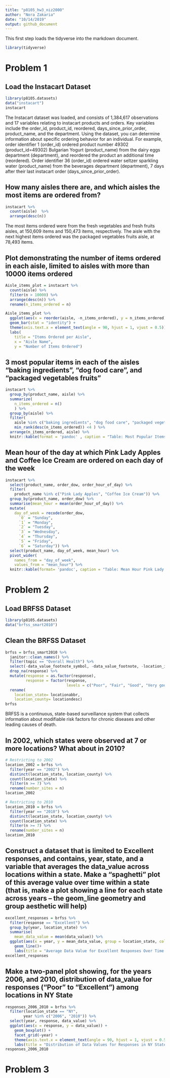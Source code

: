 ```yaml
---
title: "p8105_hw3_niz2000"
author: "Nora Zakaria"
date: "10/14/2019"
output: github_document
---
```


This first step loads the tidyverse into the markdown document. 
```r
library(tidyverse)
```

# Problem 1

## Load the Instacart Dataset
```r
library(p8105.datasets)
data("instacart")
instacart
```
The Instacart dataset was loaded, and consists of 1,384,617 observations and 17 variables relating to instacart products and orders. Key variables include the order_id, product_id, reordered, days_since_prior_order, product_name, and the department. Using the dataset, you can determine information about specific ordering behavior for an individual. For example, order identifier 1 (order_id) ordered product number 49302 (product_id=49302) Bulgarian Yogurt (product_name) from the dairy eggs department (department), and reordered the product an additional time (reordered). Order identifier 36 (order_id) ordered water seltzer sparkling water (product_name) from the beverages department (department), 7 days after their last instacart order (days_since_prior_order).

## How many aisles there are, and which aisles the most items are ordered from?
```r
instacart %>%
  count(aisle)  %>%
  arrange(desc(n)) 
```
The most items ordered were from the fresh vegetables and fresh fruits aisles, at 150,609 items and 150,473 items, respectively. The aisle with the next highest items ordered was the packaged vegetables fruits aisle, at 78,493 items.

## Plot demonstrating the number of items ordered in each aisle, limited to aisles with more than 10000 items ordered
```r
Aisle_items_plot = instacart %>%
  count(aisle) %>%
  filter(n > 10000) %>%
  arrange(desc(n)) %>%
  rename(n_items_ordered = n)

Aisle_items_plot %>%
  ggplot(aes(x = reorder(aisle, -n_items_ordered), y = n_items_ordered)) +
  geom_bar(stat = "identity") +
  theme(axis.text.x = element_text(angle = 90, hjust = 1, vjust = 0.5)) +
  labs(
    title = "Items Ordered per Aisle",
    x = "Aisle Name",
    y = "Number of Items Ordered")
```

## 3 most popular items in each of the aisles “baking ingredients”, “dog food care”, and “packaged vegetables fruits”
```r
instacart %>%
  group_by(product_name, aisle) %>%
  summarize(
    n_items_ordered = n()
    ) %>%
  group_by(aisle) %>%
  filter(
    aisle %in% c("baking ingredients", "dog food care", "packaged vegetables fruits"),
    min_rank(desc(n_items_ordered)) <4 ) %>%
  arrange(n_items_ordered, aisle) %>%
  knitr::kable(format = 'pandoc' , caption = "Table: Most Popular Items by Aisle")
```


## Mean hour of the day at which Pink Lady Apples and Coffee Ice Cream are ordered on each day of the week
```r
instacart %>%
  select(product_name, order_dow, order_hour_of_day) %>% 
  filter(
    product_name %in% c("Pink Lady Apples", "Coffee Ice Cream")) %>%
  group_by(product_name, order_dow) %>%
  summarise(mean_hour = mean(order_hour_of_day)) %>%
  mutate(
    day_of_week = recode(order_dow,
      `0` = "Sunday",
      `1` = "Monday",
      `2` = "Tuesday",
      `3` = "Wednesday",
      `4` = "Thursday",
      `5` = "Friday",
      `6` = "Saturday")) %>%
  select(product_name, day_of_week, mean_hour) %>% 
  pivot_wider(
    names_from = "day_of_week",
    values_from = "mean_hour") %>% 
  knitr::kable(format= 'pandoc', caption = "Table: Mean Hour Pink Lady Apples and Coffee Ice Cream are Ordered")
```


# Problem 2

## Load BRFSS Dataset
```r
library(p8105.datasets)
data("brfss_smart2010")
```

## Clean the BRFSS Dataset
```r
brfss = brfss_smart2010 %>%
  janitor::clean_names() %>%
  filter(topic == "Overall Health") %>%
  select(-data_value_footnote_symbol, -data_value_footnote, -location_id) %>%
  drop_na(response) %>%
  mutate(response = as.factor(response),
         response = factor(response,
                           levels = c("Poor", "Fair", "Good", "Very good", "Excellent"))) %>%
  rename(
    location_state= locationabbr,
    location_county= locationdesc)
brfss
```
BRFSS is a continuous, state-based surveillance system that collects information about modifiable risk factors for chronic diseases and other leading causes of death.

## In 2002, which states were observed at 7 or more locations? What about in 2010?
```r
# Restricting to 2002
location_2002 = brfss %>%
  filter(year == "2002") %>%
  distinct(location_state, location_county) %>%
  count(location_state) %>%
  filter(n >= 7) %>%
  rename(number_sites = n)
location_2002 

# Restricting to 2010
location_2010 = brfss %>%
  filter(year == "2010") %>%
  distinct(location_state, location_county) %>%
  count(location_state) %>%
  filter(n >= 7) %>%
  rename(number_sites = n)
location_2010
```

## Construct a dataset that is limited to Excellent responses, and contains, year, state, and a variable that averages the data_value across locations within a state. Make a “spaghetti” plot of this average value over time within a state (that is, make a plot showing a line for each state across years – the geom_line geometry and group aesthetic will help)
```r
excellent_responses = brfss %>%
  filter(response == "Excellent") %>%
  group_by(year, location_state) %>%
  summarise(
    mean_data_value = mean(data_value)) %>%
  ggplot(aes(x = year, y = mean_data_value, group = location_state, color = location_state)) +
    geom_line()+
    labs(title = "Average Data Value for Excellent Responses Over Time Within a State")
excellent_responses
```

## Make a two-panel plot showing, for the years 2006, and 2010, distribution of data_value for responses (“Poor” to “Excellent”) among locations in NY State
```r
responses_2006_2010 = brfss %>%
  filter(location_state == "NY",
        year %in% c("2006", "2010")) %>%
  select(year, response, data_value) %>%
  ggplot(aes(x = response, y = data_value)) +
    geom_boxplot() +
    facet_grid(~year) +
    theme(axis.text.x = element_text(angle = 90, hjust = 1, vjust = 0.5)) +
    labs(title = "Distribution of Data Values for Responses in NY State")
responses_2006_2010
```


# Problem 3
